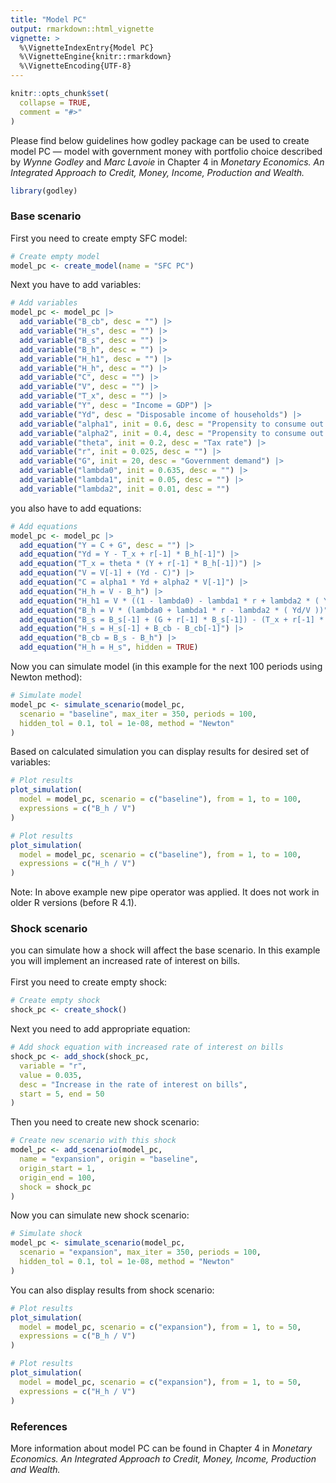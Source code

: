 ```yaml
---
title: "Model PC"
output: rmarkdown::html_vignette
vignette: >
  %\VignetteIndexEntry{Model PC}
  %\VignetteEngine{knitr::rmarkdown}
  %\VignetteEncoding{UTF-8}
---
```


```r
knitr::opts_chunk$set(
  collapse = TRUE,
  comment = "#>"
)
```

Please find below guidelines how godley package can be used to create model PC — model with government money with portfolio choice described by *Wynne Godley* and *Marc Lavoie* in Chapter 4 in *Monetary Economics. An Integrated Approach to Credit, Money, Income, Production and Wealth.*

```r
library(godley)
```

### Base scenario
First you need to create empty SFC model:
```r
# Create empty model
model_pc <- create_model(name = "SFC PC")
```

Next you have to add variables:
```r
# Add variables
model_pc <- model_pc |>
  add_variable("B_cb", desc = "") |>
  add_variable("H_s", desc = "") |>
  add_variable("B_s", desc = "") |>
  add_variable("B_h", desc = "") |>
  add_variable("H_h1", desc = "") |>
  add_variable("H_h", desc = "") |>
  add_variable("C", desc = "") |>
  add_variable("V", desc = "") |>
  add_variable("T_x", desc = "") |>
  add_variable("Y", desc = "Income = GDP") |>
  add_variable("Yd", desc = "Disposable income of households") |>
  add_variable("alpha1", init = 0.6, desc = "Propensity to consume out of income") |>
  add_variable("alpha2", init = 0.4, desc = "Propensity to consume out of wealth") |>
  add_variable("theta", init = 0.2, desc = "Tax rate") |>
  add_variable("r", init = 0.025, desc = "") |>
  add_variable("G", init = 20, desc = "Government demand") |>
  add_variable("lambda0", init = 0.635, desc = "") |>
  add_variable("lambda1", init = 0.05, desc = "") |>
  add_variable("lambda2", init = 0.01, desc = "")
```

you also have to add equations:
```r
# Add equations
model_pc <- model_pc |>
  add_equation("Y = C + G", desc = "") |>
  add_equation("Yd = Y - T_x + r[-1] * B_h[-1]") |>
  add_equation("T_x = theta * (Y + r[-1] * B_h[-1])") |>
  add_equation("V = V[-1] + (Yd - C)") |>
  add_equation("C = alpha1 * Yd + alpha2 * V[-1]") |>
  add_equation("H_h = V - B_h") |>
  add_equation("H_h1 = V * ((1 - lambda0) - lambda1 * r + lambda2 * ( Yd/V ))") |>
  add_equation("B_h = V * (lambda0 + lambda1 * r - lambda2 * ( Yd/V ))") |>
  add_equation("B_s = B_s[-1] + (G + r[-1] * B_s[-1]) - (T_x + r[-1] * B_cb[-1])") |>
  add_equation("H_s = H_s[-1] + B_cb - B_cb[-1]") |>
  add_equation("B_cb = B_s - B_h") |>
  add_equation("H_h = H_s", hidden = TRUE)
```

Now you can simulate model (in this example for the next 100 periods using Newton method):
```r
# Simulate model
model_pc <- simulate_scenario(model_pc,
  scenario = "baseline", max_iter = 350, periods = 100,
  hidden_tol = 0.1, tol = 1e-08, method = "Newton"
)
```

Based on calculated simulation you can display results for desired set of variables:
```r
# Plot results
plot_simulation(
  model = model_pc, scenario = c("baseline"), from = 1, to = 100,
  expressions = c("B_h / V")
)
```

```r
# Plot results
plot_simulation(
  model = model_pc, scenario = c("baseline"), from = 1, to = 100,
  expressions = c("H_h / V")
)
```

Note: In above example new pipe operator was applied. It does not work in older R versions (before R 4.1). 

### Shock scenario
you can simulate how a shock will affect the base scenario. In this example you will implement an increased rate of interest on bills. \
\
First you need to create empty shock:
```r
# Create empty shock
shock_pc <- create_shock()
```

Next you need to add appropriate equation:
```r
# Add shock equation with increased rate of interest on bills
shock_pc <- add_shock(shock_pc,
  variable = "r",
  value = 0.035,
  desc = "Increase in the rate of interest on bills",
  start = 5, end = 50
)
```

Then you need to create new shock scenario:
```r
# Create new scenario with this shock
model_pc <- add_scenario(model_pc,
  name = "expansion", origin = "baseline",
  origin_start = 1,
  origin_end = 100,
  shock = shock_pc
)
```

Now you can simulate new shock scenario:
```r
# Simulate shock
model_pc <- simulate_scenario(model_pc,
  scenario = "expansion", max_iter = 350, periods = 100,
  hidden_tol = 0.1, tol = 1e-08, method = "Newton"
)
```

You can also display results from shock scenario:
```r
# Plot results
plot_simulation(
  model = model_pc, scenario = c("expansion"), from = 1, to = 50,
  expressions = c("B_h / V")
)
```

```r
# Plot results
plot_simulation(
  model = model_pc, scenario = c("expansion"), from = 1, to = 50,
  expressions = c("H_h / V")
)
```

### References
More information about model PC can be found in Chapter 4 in *Monetary Economics. An Integrated Approach to Credit, Money, Income, Production and Wealth.*
